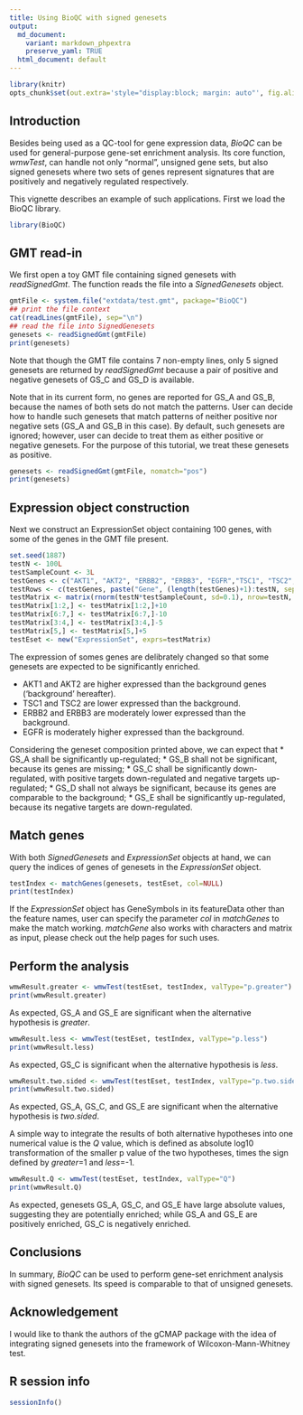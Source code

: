 ```yaml
---
title: Using BioQC with signed genesets
output: 
  md_document:
    variant: markdown_phpextra
    preserve_yaml: TRUE
  html_document: default
---
```


```r
library(knitr)
opts_chunk$set(out.extra='style="display:block; margin: auto"', fig.align="center")
```

Introduction
------------

Besides being used as a QC-tool for gene expression data, _BioQC_ can be used for general-purpose gene-set enrichment analysis. Its core function, _wmwTest_, can handle not only "normal", unsigned gene sets, but also signed genesets where two sets of genes represent signatures that are positively and negatively regulated respectively. 

This vignette describes an example of such applications. First we load the BioQC library.

```r
library(BioQC)
```

GMT read-in
----------
We first open a toy GMT file containing signed genesets with _readSignedGmt_. The function reads the file into a _SignedGenesets_ object.

```r
gmtFile <- system.file("extdata/test.gmt", package="BioQC")
## print the file context
cat(readLines(gmtFile), sep="\n")
## read the file into SignedGenesets
genesets <- readSignedGmt(gmtFile)
print(genesets)
```

Note that though the GMT file contains 7 non-empty lines, only 5 signed genesets are returned by _readSignedGmt_ because a pair of positive and negative genesets of GS_C and GS_D is available.

Note that in its current form, no genes are reported for GS_A and GS_B, because the names of both sets do not match the patterns. User can decide how to handle such genesets that match patterns of neither positive nor negative sets (GS_A and GS_B in this case). By default, such genesets are ignored; however, user can decide to treat them as either positive or negative genesets. For the purpose of this tutorial, we treat these genesets as positive.

```r
genesets <- readSignedGmt(gmtFile, nomatch="pos")
print(genesets)
```

Expression object construction
------------------------------
Next we construct an ExpressionSet object containing 100 genes, with some of the genes in the GMT file present. 

```r
set.seed(1887)
testN <- 100L
testSampleCount <- 3L
testGenes <- c("AKT1", "AKT2", "ERBB2", "ERBB3", "EGFR","TSC1", "TSC2", "GATA2", "GATA4", "GATA1", "GATA3")
testRows <- c(testGenes, paste("Gene", (length(testGenes)+1):testN, sep=""))
testMatrix <- matrix(rnorm(testN*testSampleCount, sd=0.1), nrow=testN, dimnames=list(testRows, NULL))
testMatrix[1:2,] <- testMatrix[1:2,]+10
testMatrix[6:7,] <- testMatrix[6:7,]-10
testMatrix[3:4,] <- testMatrix[3:4,]-5
testMatrix[5,] <- testMatrix[5,]+5
testEset <- new("ExpressionSet", exprs=testMatrix)
```
The expression of somes genes are delibrately changed so that some genesets are expected to be significantly enriched.

* AKT1 and AKT2 are higher expressed than the background genes ('background' hereafter). 
* TSC1 and TSC2 are lower expressed than the background.
* ERBB2 and ERBB3 are moderately lower expressed than the background.
* EGFR is moderately higher expressed than the background.

Considering the geneset composition printed above, we can expect that
* GS_A shall be significantly up-regulated; 
* GS_B shall not be significant, because its genes are missing;
* GS_C shall be significantly down-regulated, with positive targets down-regulated and negative targets up-regulated;
* GS_D shall not always be significant, because its genes are comparable to the background;
* GS_E shall be significantly up-regulated, because its negative targets are down-regulated.


Match genes
-----------

With both _SignedGenesets_ and _ExpressionSet_ objects at hand, we can query the indices of genes of genesets in the _ExpressionSet_ object.

```r
testIndex <- matchGenes(genesets, testEset, col=NULL)
print(testIndex)
```

If the _ExpressionSet_ object has GeneSymbols in its featureData other than the feature names, user can specify the parameter _col_ in _matchGenes_ to make the match working. _matchGene_ also works with characters and matrix as input, please check out the help pages for such uses.

Perform the analysis
--------------------

```r
wmwResult.greater <- wmwTest(testEset, testIndex, valType="p.greater")
print(wmwResult.greater)
```

As expected, GS\_A and GS\_E are significant when the alternative hypothesis is _greater_.

```r
wmwResult.less <- wmwTest(testEset, testIndex, valType="p.less")
print(wmwResult.less)
```
As expected, GS\_C is significant when the alternative hypothesis is _less_.

```r
wmwResult.two.sided <- wmwTest(testEset, testIndex, valType="p.two.sided")
print(wmwResult.two.sided)
```

As expected, GS\_A, GS\_C, and GS\_E are significant when the alternative hypothesis is _two.sided_. 

A simple way to integrate the results of both alternative hypotheses into one numerical value is the _Q_ value, which is defined as absolute log10 transformation of the smaller p value of the two hypotheses, times the sign defined by _greater_=1 and _less_=-1.

```r
wmwResult.Q <- wmwTest(testEset, testIndex, valType="Q")
print(wmwResult.Q)
```

As expected, genesets GS\_A, GS\_C, and GS\_E have large absolute values, suggesting they are potentially enriched; while GS\_A and GS\_E are positively enriched, GS\_C is negatively enriched.

Conclusions
-----------
In summary, _BioQC_ can be used to perform gene-set enrichment analysis with signed genesets. Its speed is comparable to that of unsigned genesets.

Acknowledgement
----------------
I would like to thank the authors of the gCMAP package with the idea of integrating signed genesets into the framework of Wilcoxon-Mann-Whitney test.

R session info
--------------
```r
sessionInfo()
```
